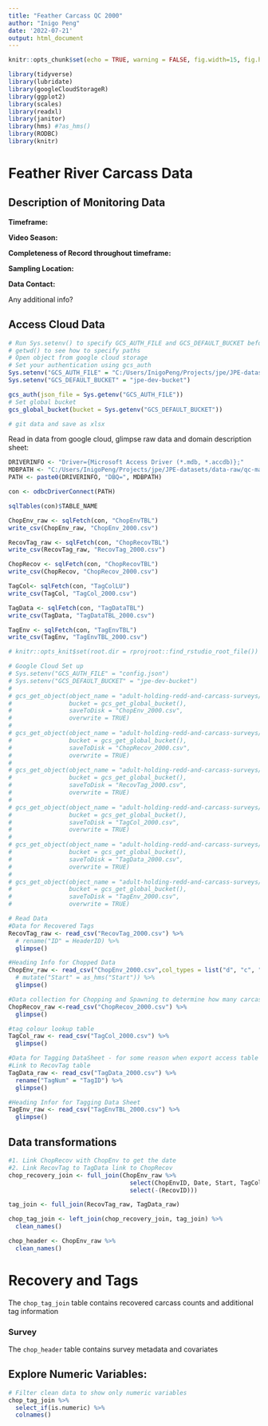 ```yaml
---
title: "Feather Carcass QC 2000"
author: "Inigo Peng"
date: '2022-07-21'
output: html_document
---
```


```r
knitr::opts_chunk$set(echo = TRUE, warning = FALSE, fig.width=15, fig.height=10)

library(tidyverse)
library(lubridate)
library(googleCloudStorageR)
library(ggplot2)
library(scales)
library(readxl)
library(janitor)
library(hms) #?as_hms()
library(RODBC)
library(knitr)
```

# Feather River Carcass Data

## Description of Monitoring Data

**Timeframe:** 

**Video Season:** 

**Completeness of Record throughout timeframe:** 

**Sampling Location:**

**Data Contact:** 

Any additional info?

## Access Cloud Data

```r
# Run Sys.setenv() to specify GCS_AUTH_FILE and GCS_DEFAULT_BUCKET before running 
# getwd() to see how to specify paths 
# Open object from google cloud storage
# Set your authentication using gcs_auth
Sys.setenv("GCS_AUTH_FILE" = "C:/Users/InigoPeng/Projects/jpe/JPE-datasets/config.json")
Sys.setenv("GCS_DEFAULT_BUCKET" = "jpe-dev-bucket")

gcs_auth(json_file = Sys.getenv("GCS_AUTH_FILE"))
# Set global bucket 
gcs_global_bucket(bucket = Sys.getenv("GCS_DEFAULT_BUCKET"))

# git data and save as xlsx
```
Read in data from google cloud, glimpse raw data and domain description sheet:
```r
DRIVERINFO <- "Driver={Microsoft Access Driver (*.mdb, *.accdb)};"
MDBPATH <- "C:/Users/InigoPeng/Projects/jpe/JPE-datasets/data-raw/qc-markdowns/adult-holding-redd-and-carcass-surveys/feather-river/Carcass 2000.mdb"
PATH <- paste0(DRIVERINFO, "DBQ=", MDBPATH)

con <- odbcDriverConnect(PATH)

sqlTables(con)$TABLE_NAME

ChopEnv_raw <- sqlFetch(con, "ChopEnvTBL")
write_csv(ChopEnv_raw, "ChopEnv_2000.csv")

RecovTag_raw <- sqlFetch(con, "ChopRecovTBL")
write_csv(RecovTag_raw, "RecovTag_2000.csv")

ChopRecov <- sqlFetch(con, "ChopRecovTBL")
write_csv(ChopRecov, "ChopRecov_2000.csv")

TagCol<- sqlFetch(con, "TagColLU")
write_csv(TagCol, "TagCol_2000.csv")

TagData <- sqlFetch(con, "TagDataTBL")
write_csv(TagData, "TagDataTBL_2000.csv")

TagEnv <- sqlFetch(con, "TagEnvTBL")
write_csv(TagEnv, "TagEnvTBL_2000.csv")
```


```r
# knitr::opts_knit$set(root.dir = rprojroot::find_rstudio_root_file())

# Google Cloud Set up
# Sys.setenv("GCS_AUTH_FILE" = "config.json")
# Sys.setenv("GCS_DEFAULT_BUCKET" = "jpe-dev-bucket")
# 
# gcs_get_object(object_name = "adult-holding-redd-and-carcass-surveys/feather-river/data-raw/carcass/2000/ChopEnvTBL_2000.csv",
#                bucket = gcs_get_global_bucket(),
#                saveToDisk = "ChopEnv_2000.csv",
#                overwrite = TRUE)
# 
# gcs_get_object(object_name = "adult-holding-redd-and-carcass-surveys/feather-river/data-raw/carcass/2000/ChopRecovTBL_2000.csv",
#                bucket = gcs_get_global_bucket(),
#                saveToDisk = "ChopRecov_2000.csv",
#                overwrite = TRUE)
# 
# gcs_get_object(object_name = "adult-holding-redd-and-carcass-surveys/feather-river/data-raw/carcass/2000/RecovTagTBL_2000.csv",
#                bucket = gcs_get_global_bucket(),
#                saveToDisk = "RecovTag_2000.csv",
#                overwrite = TRUE)
# 
# gcs_get_object(object_name = "adult-holding-redd-and-carcass-surveys/feather-river/data-raw/carcass/2000/TagColLU_2000.csv",
#                bucket = gcs_get_global_bucket(),
#                saveToDisk = "TagCol_2000.csv",
#                overwrite = TRUE)
# 
# gcs_get_object(object_name = "adult-holding-redd-and-carcass-surveys/feather-river/data-raw/carcass/2000/TagDataTBL_2000.csv",
#                bucket = gcs_get_global_bucket(),
#                saveToDisk = "TagData_2000.csv",
#                overwrite = TRUE)
# 
# gcs_get_object(object_name = "adult-holding-redd-and-carcass-surveys/feather-river/data-raw/carcass/2000/TagEnvTBL_2000.csv",
#                bucket = gcs_get_global_bucket(),
#                saveToDisk = "TagEnv_2000.csv",
#                overwrite = TRUE)

# Read Data
#Data for Recovered Tags
RecovTag_raw <- read_csv("RecovTag_2000.csv") %>% 
  # rename("ID" = HeaderID) %>% 
  glimpse()

#Heading Info for Chopped Data
ChopEnv_raw <- read_csv("ChopEnv_2000.csv",col_types = list("d", "c", "T", "c", "T", "c", "c")) %>% 
  # mutate("Start" = as_hms("Start")) %>%
  glimpse()

#Data collection for Chopping and Spawning to determine how many carcasses are being captured (link by recovID)
ChopRecov_raw <-read_csv("ChopRecov_2000.csv") %>% 
  glimpse()

#tag colour lookup table
TagCol_raw <- read_csv("TagCol_2000.csv") %>% 
  glimpse()

#Data for Tagging DataSheet - for some reason when export access table to excel, Tag Number is automatically changed to TagID
#Link to RecovTag table
TagData_raw <- read_csv("TagData_2000.csv") %>% 
  rename("TagNum" = "TagID") %>% 
  glimpse()

#Heading Infor for Tagging Data Sheet
TagEnv_raw <- read_csv("TagEnvTBL_2000.csv") %>% 
  glimpse()
```

## Data transformations

```r
#1. Link ChopRecov with ChopEnv to get the date
#2. Link RecovTag to TagData link to ChopRecov
chop_recovery_join <- full_join(ChopEnv_raw %>% 
                                  select(ChopEnvID, Date, Start, TagCol), ChopRecov_raw %>% 
                                  select(-(RecovID))) 

tag_join <- full_join(RecovTag_raw, TagData_raw)

chop_tag_join <- left_join(chop_recovery_join, tag_join) %>% 
  clean_names()

chop_header <- ChopEnv_raw %>% 
  clean_names()
```

# Recovery and Tags

The `chop_tag_join` table contains recovered carcass counts and additional tag information 

### Survey

The `chop_header` table contains survey metadata and covariates

## Explore Numeric Variables: {.tabset}

```r
# Filter clean data to show only numeric variables 
chop_tag_join %>% 
  select_if(is.numeric) %>%
  colnames()
```